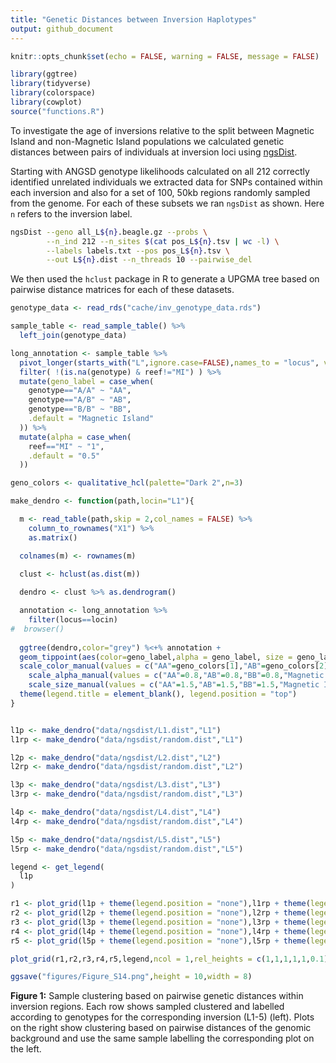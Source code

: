 ```yaml
---
title: "Genetic Distances between Inversion Haplotypes"
output: github_document
---
```


```r
knitr::opts_chunk$set(echo = FALSE, warning = FALSE, message = FALSE)
```


```r
library(ggtree)
library(tidyverse)
library(colorspace)
library(cowplot)
source("functions.R")
```

To investigate the age of inversions relative to the split between Magnetic Island and non-Magnetic Island populations we calculated genetic distances between pairs of individuals at inversion loci using [ngsDist](https://github.com/fgvieira/ngsDist). 

Starting with ANGSD genotype likelihoods calculated on all 212 correctly identified unrelated individuals we extracted data for SNPs contained within each inversion and also for a set of 100, 50kb regions randomly sampled from the genome.  For each of these subsets we ran `ngsDist` as shown.  Here `n` refers to the inversion label. 

```bash
ngsDist --geno all_L${n}.beagle.gz --probs \
		--n_ind 212 --n_sites $(cat pos_L${n}.tsv | wc -l) \
		--labels labels.txt --pos pos_L${n}.tsv \
		--out L${n}.dist --n_threads 10 --pairwise_del
```

We then used the `hclust` package in R to generate a UPGMA tree based on pairwise distance matrices for each of these datasets.

```r
genotype_data <- read_rds("cache/inv_genotype_data.rds")

sample_table <- read_sample_table() %>% 
  left_join(genotype_data) 

long_annotation <- sample_table %>% 
  pivot_longer(starts_with("L",ignore.case=FALSE),names_to = "locus", values_to = "genotype") %>% 
  filter( !(is.na(genotype) & reef!="MI") ) %>% 
  mutate(geno_label = case_when(
    genotype=="A/A" ~ "AA",
    genotype=="A/B" ~ "AB",
    genotype=="B/B" ~ "BB",
    .default = "Magnetic Island"
  )) %>% 
  mutate(alpha = case_when(
    reef=="MI" ~ "1",
    .default = "0.5"
  ))
```

```r
geno_colors <- qualitative_hcl(palette="Dark 2",n=3)

make_dendro <- function(path,locin="L1"){

  m <- read_table(path,skip = 2,col_names = FALSE) %>% 
    column_to_rownames("X1") %>% 
    as.matrix()

  colnames(m) <- rownames(m)
  
  clust <- hclust(as.dist(m))

  dendro <- clust %>% as.dendrogram()

  annotation <- long_annotation %>% 
    filter(locus==locin)
#  browser()
      
  ggtree(dendro,color="grey") %<+% annotation + 
  geom_tippoint(aes(color=geno_label,alpha = geno_label, size = geno_label)) + 
  scale_color_manual(values = c("AA"=geno_colors[1],"AB"=geno_colors[2],"BB"=geno_colors[3],"Magnetic Island"="black"))+ 
    scale_alpha_manual(values = c("AA"=0.8,"AB"=0.8,"BB"=0.8,"Magnetic Island"=1)) +
    scale_size_manual(values = c("AA"=1.5,"AB"=1.5,"BB"=1.5,"Magnetic Island"=1.5)) +
  theme(legend.title = element_blank(), legend.position = "top")
}


l1p <- make_dendro("data/ngsdist/L1.dist","L1")
l1rp <- make_dendro("data/ngsdist/random.dist","L1")

l2p <- make_dendro("data/ngsdist/L2.dist","L2")
l2rp <- make_dendro("data/ngsdist/random.dist","L2")

l3p <- make_dendro("data/ngsdist/L3.dist","L3")
l3rp <- make_dendro("data/ngsdist/random.dist","L3")

l4p <- make_dendro("data/ngsdist/L4.dist","L4")
l4rp <- make_dendro("data/ngsdist/random.dist","L4")

l5p <- make_dendro("data/ngsdist/L5.dist","L5")
l5rp <- make_dendro("data/ngsdist/random.dist","L5")
```


```r
legend <- get_legend(
  l1p
)

r1 <- plot_grid(l1p + theme(legend.position = "none"),l1rp + theme(legend.position = "none"),nrow = 1)
r2 <- plot_grid(l2p + theme(legend.position = "none"),l2rp + theme(legend.position = "none"),nrow = 1)
r3 <- plot_grid(l3p + theme(legend.position = "none"),l3rp + theme(legend.position = "none"),nrow = 1)
r4 <- plot_grid(l4p + theme(legend.position = "none"),l4rp + theme(legend.position = "none"),nrow = 1)
r5 <- plot_grid(l5p + theme(legend.position = "none"),l5rp + theme(legend.position = "none"),nrow = 1)

plot_grid(r1,r2,r3,r4,r5,legend,ncol = 1,rel_heights = c(1,1,1,1,1,0.1),labels = c("L1","L2","L3","L4","L5",""))

ggsave("figures/Figure_S14.png",height = 10,width = 8)
```

**Figure 1:** Sample clustering based on pairwise genetic distances within inversion regions.  Each row shows sampled clustered and labelled according to genotypes for the corresponding inversion (L1-5) (left).  Plots on the right show clustering based on pairwise distances of the genomic background and use the same sample labelling the corresponding plot on the left. 

